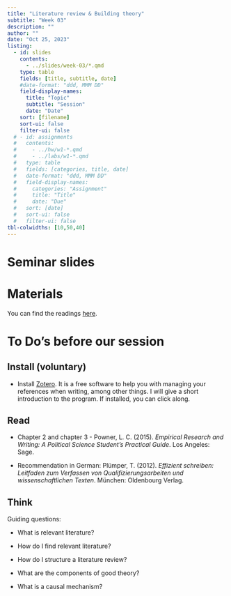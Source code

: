 ```yaml
---
title: "Literature review & Building theory"
subtitle: "Week 03"
description: ""
author: ""
date: "Oct 25, 2023"
listing:
  - id: slides
    contents:
      - ../slides/week-03/*.qmd
    type: table
    fields: [title, subtitle, date]
    #date-format: "ddd, MMM DD"
    field-display-names:
      title: "Topic"
      subtitle: "Session"
      date: "Date"
    sort: [filename]
    sort-ui: false
    filter-ui: false
  # - id: assignments
  #   contents:
  #     - ../hw/w1-*.qmd
  #     - ../labs/w1-*.qmd
  #   type: table
  #   fields: [categories, title, date]
  #   date-format: "ddd, MMM DD"
  #   field-display-names:
  #     categories: "Assignment"
  #     title: "Title"
  #     date: "Due"
  #   sort: [date]
  #   sort-ui: false
  #   filter-ui: false
tbl-colwidths: [10,50,40]
---
```


# Seminar slides

::: {#slides}
:::

# Materials

You can find the readings [here](https://lms.uibk.ac.at/url/RepositoryEntry/5512593691/CourseNode/108557700384931/path%3D~~Week%2003~~Preparation%20for%20the%20session/0).

# To Do's before our session

::: panel-tabset
## Install (voluntary)

-   Install [Zotero](https://www.zotero.org/). It is a free software to help you with managing your references when writing, among other things. I will give a short introduction to the program. If installed, you can click along.

## Read

-   Chapter 2 and chapter 3 - Powner, L. C. (2015). *Empirical Research and Writing: A Political Science Student's Practical Guide*. Los Angeles: Sage.

-   Recommendation in German: Plümper, T. (2012). *Effizient schreiben: Leitfaden zum Verfassen von Qualifizierungsarbeiten und wissenschaftlichen Texten*. München: Oldenbourg Verlag.

## Think

Guiding questions:

-   What is relevant literature?

-   How do I find relevant literature?

-   How do I structure a literature review?

-   What are the components of good theory?

-   What is a causal mechanism?
:::
